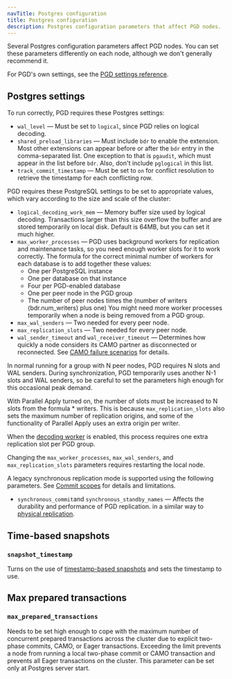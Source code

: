 ```yaml
---
navTitle: Postgres configuration
title: Postgres configuration
description: Postgres configuration parameters that affect PGD nodes.
---
```


Several Postgres configuration parameters affect PGD nodes. You can set these
parameters differently on each node, although we don't generally recommend it.

For PGD's own settings, see the [PGD settings reference](reference/pgd-settings).

## Postgres settings

To run correctly, PGD requires these Postgres settings:

-   `wal_level` &mdash; Must be set to `logical`, since PGD relies on logical decoding.
-   `shared_preload_libraries` &mdash; Must include `bdr` to enable the extension. Most other
     extensions can appear before or after the `bdr` entry in the comma-separated list. One exception
     to that is `pgaudit`, which must appear in the list before `bdr`. Also, don't include 
     `pglogical` in this list.
-   `track_commit_timestamp` &mdash; Must be set to `on` for conflict resolution to
    retrieve the timestamp for each conflicting row.

PGD requires these PostgreSQL settings to be set to appropriate values,
which vary according to the size and scale of the cluster:

-   `logical_decoding_work_mem` &mdash; Memory buffer size used by logical decoding.
    Transactions larger than this size overflow the buffer and are stored
    temporarily on local disk. Default is 64MB, but you can set it much higher.
-   `max_worker_processes` &mdash; PGD uses background workers for replication
    and maintenance tasks, so you need enough worker slots for it to
    work correctly. The formula for the correct minimal number of workers for each database is to add together these values:
    -  One per PostgreSQL instance
    -  One per database on that instance
    -  Four per PGD-enabled database
    -  One per peer node in the PGD group 
    -  The number of peer nodes times the (number of writers (bdr.num_writers) plus one)
    You might need more worker processes temporarily when a node is being
    removed from a PGD group.
-   `max_wal_senders` &mdash; Two needed for every peer node.
-   `max_replication_slots` &mdash; Two needed for every peer node.
-   `wal_sender_timeout` and `wal_receiver_timeout` &mdash; Determines how
    quickly a node considers its CAMO partner as disconnected or
    reconnected. See [CAMO failure scenarios](commit-scopes/camo#failure-scenarios) for
    details.

In normal running for a group with N peer nodes, PGD requires
N slots and WAL senders. During synchronization, PGD temporarily uses another
N-1 slots and WAL senders, so be careful to set the parameters high enough
for this occasional peak demand.

With Parallel Apply turned on, the number of slots must be increased to
N slots from the formula \* writers. This is because `max_replication_slots`
also sets the maximum number of replication origins, and some of the functionality
of Parallel Apply uses an extra origin per writer.

When the [decoding worker](decoding_worker) is enabled, this
process requires one extra replication slot per PGD group.

Changing the `max_worker_processes`, `max_wal_senders`, and `max_replication_slots` parameters requires restarting the local node.

A legacy synchronous replication mode is supported using the following
parameters. See [Commit scopes](commit-scopes) for details and
limitations.

-   `synchronous_commit`and `synchronous_standby_names` &mdash; Affects the durability and performance of PGD replication.
    in a similar way to [physical replication](https://www.postgresql.org/docs/11/runtime-config-wal.html#GUC-SYNCHRONOUS-COMMIT).

## Time-based snapshots

### `snapshot_timestamp`

Turns on the use of [timestamp-based snapshots](tssnapshots) and sets the
timestamp to use.

## Max prepared transactions

### `max_prepared_transactions`

Needs to be set high enough to cope with the maximum number of concurrent prepared transactions across the cluster due to explicit two-phase commits, CAMO, or Eager transactions. Exceeding the limit prevents a node from running a local two-phase commit or CAMO transaction and prevents all Eager transactions on the cluster. This parameter can be set only at Postgres server start.
